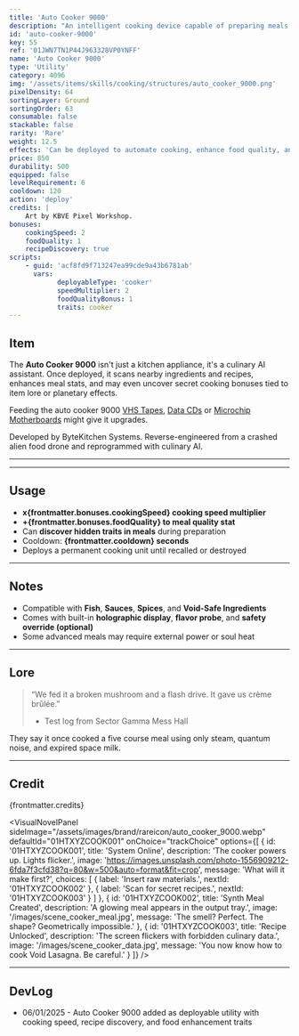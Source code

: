 ```yaml
---
title: 'Auto Cooker 9000'
description: "An intelligent cooking device capable of preparing meals from raw code, DNA, or grocery leftovers. It hums with culinary ambition."
id: 'auto-cooker-9000'
key: 55
ref: '01JWN7TN1P44J963328VP0YNFF'
name: 'Auto Cooker 9000'
type: 'Utility'
category: 4096
img: '/assets/items/skills/cooking/structures/auto_cooker_9000.png'
pixelDensity: 64
sortingLayer: Ground
sortingOrder: 63
consumable: false
stackable: false
rarity: 'Rare'
weight: 12.5
effects: 'Can be deployed to automate cooking, enhance food quality, and reveal hidden recipe traits.'
price: 850
durability: 500
equipped: false
levelRequirement: 6
cooldown: 120
action: 'deploy'
credits: |
    Art by KBVE Pixel Workshop.
bonuses:
    cookingSpeed: 2
    foodQuality: 1
    recipeDiscovery: true
scripts:
    - guid: 'acf8fd9f713247ea99cde9a43b6781ab'
      vars:
            deployableType: 'cooker'
            speedMultiplier: 2
            foodQualityBonus: 1
            traits: cooker
---
```



## Item

The **Auto Cooker 9000** isn't just a kitchen appliance, it's a culinary AI assistant.
Once deployed, it scans nearby ingredients and recipes, enhances meal stats, and may even uncover secret cooking bonuses tied to item lore or planetary effects.

Feeding the auto cooker 9000 [VHS Tapes](/itemdb/vhs-tape/), [Data CDs](/itemdb/data-cd/) or [Microchip Motherboards](/itemdb/microchip-motherboard/) might give it upgrades.

Developed by ByteKitchen Systems.
Reverse-engineered from a crashed alien food drone and reprogrammed with culinary AI. 

---

<ItemDBPanel data={frontmatter} />

---

## Usage

- **x{frontmatter.bonuses.cookingSpeed} cooking speed multiplier**  
- **+{frontmatter.bonuses.foodQuality} to meal quality stat**  
- Can **discover hidden traits in meals** during preparation  
- Cooldown: **{frontmatter.cooldown} seconds**  
- Deploys a permanent cooking unit until recalled or destroyed

---

## Notes

- Compatible with **Fish**, **Sauces**, **Spices**, and **Void-Safe Ingredients**  
- Comes with built-in **holographic display**, **flavor probe**, and **safety override (optional)**  
- Some advanced meals may require external power or soul heat

---

## Lore

> “We fed it a broken mushroom and a flash drive. It gave us crème brûlée.”  
> - Test log from Sector Gamma Mess Hall

They say it once cooked a five course meal using only steam, quantum noise, and expired space milk.

---

## Credit

{frontmatter.credits}

<VisualNovelPanel
  sideImage="/assets/images/brand/rareicon/auto_cooker_9000.webp"
  defaultId="01HTXYZCOOK001"
  onChoice="trackChoice"
  options={[
    {
      id: '01HTXYZCOOK001',
      title: 'System Online',
      description: 'The cooker powers up. Lights flicker.',
      image: 'https://images.unsplash.com/photo-1556909212-6fda7f3cfd38?q=80&w=500&auto=format&fit=crop',
      message: 'What will it make first?',
      choices: [
        { label: 'Insert raw materials.', nextId: '01HTXYZCOOK002' },
        { label: 'Scan for secret recipes.', nextId: '01HTXYZCOOK003' }
      ]
    },
    {
      id: '01HTXYZCOOK002',
      title: 'Synth Meal Created',
      description: 'A glowing meal appears in the output tray.',
      image: '/images/scene_cooker_meal.jpg',
      message: 'The smell? Perfect. The shape? Geometrically impossible.'
    },
    {
      id: '01HTXYZCOOK003',
      title: 'Recipe Unlocked',
      description: 'The screen flickers with forbidden culinary data.',
      image: '/images/scene_cooker_data.jpg',
      message: 'You now know how to cook Void Lasagna. Be careful.'
    }
  ]}
/>

---

## DevLog

- 06/01/2025 - Auto Cooker 9000 added as deployable utility with cooking speed, recipe discovery, and food enhancement traits
